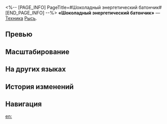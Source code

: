 <%-- [PAGE_INFO]
PageTitle=#Шоколадный энергетический батончик#
[END_PAGE_INFO] --%>
{{Навык Инфобокс
|Название         = Шоколадный энергетический батончик
|Изображение      = Навык Шоколадный энергетический батончик.png
|Персонаж         = Рысь
|Тип              = Техника
|Тэг              = Восстановление
|УронСтойк        = 
|ЭнергияГен       = 
|Энергия          = 
|Длительность     = 
|Описание         = Использование техники накладывает эффект периодического исцеления на всех союзников в начале следующего боя на 2 хода.
|Свойство1        = 
|Масштабирование1 = 
}}
'''«Шоколадный энергетический батончик»''' — [[Техника]] [[Рысь]].

==Превью==
{{Превью
|Файл = Шоколадный энергетический батончик Превью
}}

==Масштабирование==


==На других языках==
{{На других языках
|en   = Chocolate Energy Bar
|zhs  = 巧克力能量棒
|zht  = 巧克力能量棒
|ja   = チョコエネルギーバー
|ko   = 초콜릿 에너지바
|es   = Barrita energética de chocolate
|fr   = Barre énergétique chocolatée
|ru   = Шоколадный энергетический батончик
|th   = Chocolate Energy Bar
|vi   = Thanh Năng Lượng Socola
|de   = Schoko-Energieriegel
|id   = Chocolate Energy Bar
|pt   = Barra de Chocolate Energética
}}

==История изменений==
{{История изменений|3.5}}

==Навигация==
{{Навык Навбокс|Рысь}}

[[en:]]
